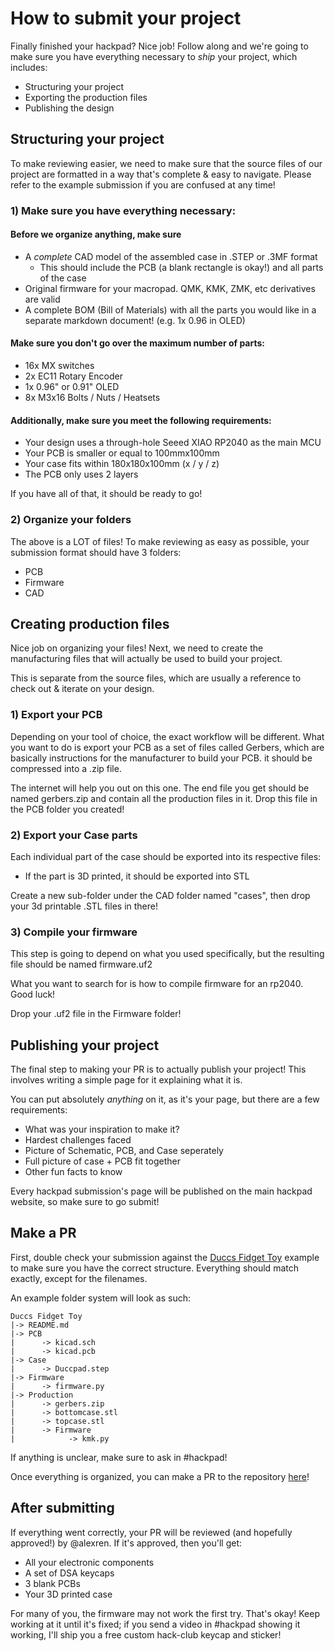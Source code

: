 # How to submit your project

Finally finished your hackpad? Nice job! Follow along and we're going to make sure you have everything necessary to *ship* your project, which includes:

- Structuring your project
- Exporting the production files
- Publishing the design


## Structuring your project
To make reviewing easier, we need to make sure that the source files of our project are formatted in a way that's complete & easy to navigate. Please refer to the example submission if you are confused at any time!

### 1) Make sure you have everything necessary:

#### Before we organize anything, make sure 
- A *complete* CAD model of the assembled case in .STEP or .3MF format
    - This should include the PCB (a blank rectangle is okay!) and all parts of the case
- Original firmware for your macropad. QMK, KMK, ZMK, etc derivatives are valid
- A complete BOM (Bill of Materials) with all the parts you would like in a separate markdown document! (e.g. 1x 0.96 in OLED)

#### Make sure you don't go over the maximum number of parts:
- 16x MX switches
- 2x EC11 Rotary Encoder
- 1x 0.96" or 0.91" OLED
- 8x M3x16 Bolts / Nuts / Heatsets

#### Additionally, make sure you meet the following requirements:
- Your design uses a through-hole Seeed XIAO RP2040 as the main MCU
- Your PCB is smaller or equal to 100mmx100mm
- Your case fits within 180x180x100mm (x / y / z)
- The PCB only uses 2 layers

If you have all of that, it should be ready to go!

### 2) Organize your folders
The above is a LOT of files! To make reviewing as easy as possible, your submission format should have 3 folders:
- PCB
- Firmware
- CAD


## Creating production files
Nice job on organizing your files! Next, we need to create the manufacturing files that will actually be used to build your project.

This is separate from the source files, which are usually a reference to check out & iterate on your design.

### 1) Export your PCB
Depending on your tool of choice, the exact workflow will be different. What you want to do is export your PCB as a set of files called Gerbers, which are basically instructions for the
 manufacturer to build your PCB. it should be compressed into a .zip file.

The internet will help you out on this one. The end file you get should be named gerbers.zip and contain all the production files in it. Drop this file in the PCB folder you created! 

### 2) Export your Case parts
Each individual part of the case should be exported into its respective files:
- If the part is 3D printed, it should be exported into STL 

Create a new sub-folder under the CAD folder named "cases", then drop your 3d printable .STL files in there!

### 3) Compile your firmware
This step is going to depend on what you used specifically, but the resulting file should be named firmware.uf2

What you want to search for is how to compile firmware for an rp2040. Good luck!

Drop your .uf2 file in the Firmware folder!

## Publishing your project
The final step to making your PR is to actually publish your project! This involves writing a simple page for it explaining what it is.

You can put absolutely *anything* on it, as it's your page, but there are a few requirements:

- What was your inspiration to make it?
- Hardest challenges faced
- Picture of Schematic, PCB, and Case seperately
- Full picture of case + PCB fit together
- Other fun facts to know

Every hackpad submission's page will be published on the main hackpad website, so make sure to go submit!

## Make a PR 
First, double check your submission against the [Duccs Fidget Toy](https://github.com/hackclub/hackpad/tree/main/hackpads/Duccs%20Fidget%20Toy) example to make sure you have the correct structure. Everything should match exactly, except for the filenames.

An example folder system will look as such: 
```
Duccs Fidget Toy
|-> README.md
|-> PCB
|      -> kicad.sch
|      -> kicad.pcb
|-> Case
|      -> Duccpad.step
|-> Firmware
|      -> firmware.py
|-> Production
|      -> gerbers.zip
|      -> bottomcase.stl
|      -> topcase.stl
|      -> Firmware
|            -> kmk.py
```
If anything is unclear, make sure to ask in #hackpad!

Once everything is organized, you can make a PR to the repository [here](https://github.com/hackclub/hackpad)!

## After submitting
If everything went correctly, your PR will be reviewed (and hopefully approved!) by @alexren. If it's approved, then you'll get:
- All your electronic components
- A set of DSA keycaps
- 3 blank PCBs
- Your 3D printed case

For many of you, the firmware may not work the first try. That's okay! Keep working at it until it's fixed; if you send a video in #hackpad showing it working, I'll ship you a free custom hack-club keycap and sticker!
